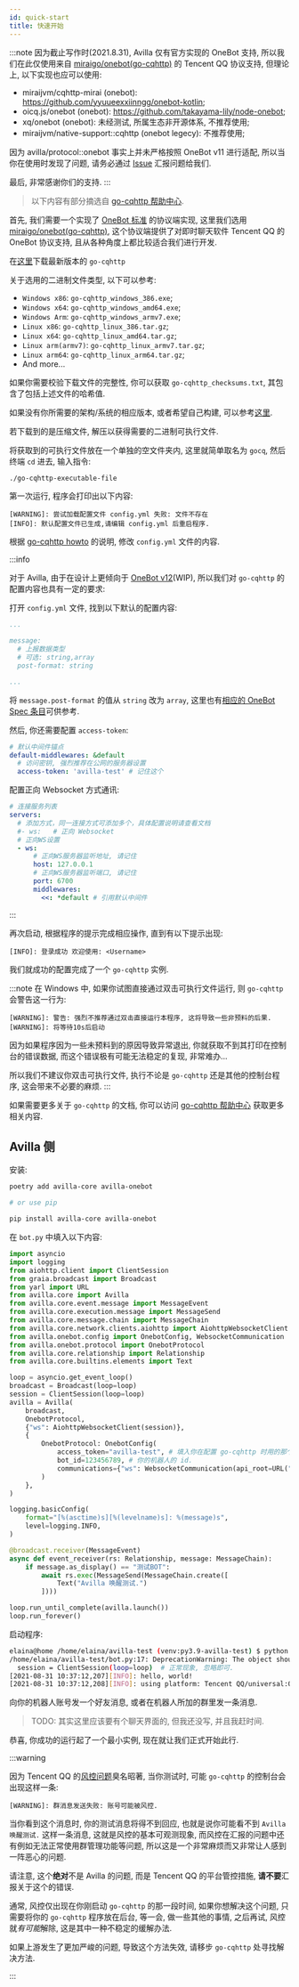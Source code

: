 ```yaml
---
id: quick-start
title: 快速开始
---
```


:::note
因为截止写作时(2021.8.31), Avilla 仅有官方实现的 OneBot 支持,
所以我们在此仅使用来自 [miraigo/onebot(go-cqhttp)](https://github.com/Mrs4s/go-cqhttp) 的 Tencent QQ 协议支持,
但理论上, 以下实现也应可以使用:

 - miraijvm/cqhttp-mirai (onebot): https://github.com/yyuueexxiinngg/onebot-kotlin;
 - oicq.js/onebot (onebot): https://github.com/takayama-lily/node-onebot;
 - xq/onebot (onebot): 未经测试, 所属生态非开源体系, 不推荐使用;
 - miraijvm/native-support::cqhttp (onebot legecy): 不推荐使用;

因为 avilla/protocol::onebot 事实上并未严格按照 OneBot v11 进行适配,
所以当你在使用时发现了问题, 请务必通过 [Issue](https://github.com/GraiaProject/Avilla/issues)
汇报问题给我们.

最后, 非常感谢你们的支持.
:::

> 以下内容有部分摘选自 [go-cqhttp 帮助中心](https://docs.go-cqhttp.org/).

首先, 我们需要一个实现了 [OneBot 标准](https://github.com/botuniverse/onebot) 的协议端实现,
这里我们选用 [miraigo/onebot(go-cqhttp)](https://github.com/Mrs4s/go-cqhttp),
这个协议端提供了对即时聊天软件 Tencent QQ 的 OneBot 协议支持,
且从各种角度上都比较适合我们进行开发.

在[这里](https://github.com/Mrs4s/go-cqhttp/releases)下载最新版本的 `go-cqhttp`

关于选用的二进制文件类型, 以下可以参考:

 - `Windows x86`: `go-cqhttp_windows_386.exe`;
 - `Windows x64`: `go-cqhttp_windows_amd64.exe`;
 - `Windows Arm`: `go-cqhttp_windows_armv7.exe`;
 - `Linux x86`: `go-cqhttp_linux_386.tar.gz`;
 - `Linux x64`: `go-cqhttp_linux_amd64.tar.gz`;
 - `Linux arm(armv7)`: `go-cqhttp_linux_armv7.tar.gz`;
 - `Linux arm64`: `go-cqhttp_linux_arm64.tar.gz`;
 - And more...

如果你需要校验下载文件的完整性, 你可以获取 `go-cqhttp_checksums.txt`, 其包含了包括上述文件的哈希值.

如果没有你所需要的架构/系统的相应版本, 或者希望自己构建, 可以参考[这里](https://docs.go-cqhttp.org/guide/quick_start.html#%E5%A6%82%E4%BD%95%E8%87%AA%E5%B7%B1%E6%9E%84%E5%BB%BA).

若下载到的是压缩文件, 解压以获得需要的二进制可执行文件.

将获取到的可执行文件放在一个单独的空文件夹内, 这里就简单取名为 `gocq`, 然后终端 `cd` 进去, 输入指令:

```bash
./go-cqhttp-executable-file
```

第一次运行, 程序会打印出以下内容:

```log
[WARNING]: 尝试加载配置文件 config.yml 失败: 文件不存在
[INFO]: 默认配置文件已生成,请编辑 config.yml 后重启程序.
```

根据 [go-cqhttp howto](https://github.com/Mrs4s/go-cqhttp/blob/master/docs/config.md) 的说明,
修改 `config.yml` 文件的内容.

:::info

对于 Avilla, 由于在设计上更倾向于 [OneBot v12](https://github.com/botuniverse/onebot/pull/108)(WIP),
所以我们对 `go-cqhttp` 的配置内容也具有一定的要求:

打开 `config.yml` 文件, 找到以下默认的配置内容:

```yaml
...

message:
  # 上报数据类型
  # 可选: string,array
  post-format: string

...
```

将 `message.post-format` 的值从 `string` 改为 `array`,
这里也有[相应的 OneBot Spec 条目](https://github.com/botuniverse/onebot/blob/master/v11/specs/message/array.md)可供参考.

然后, 你还需要配置 `access-token`:

```yaml
# 默认中间件锚点
default-middlewares: &default
  # 访问密钥, 强烈推荐在公网的服务器设置
  access-token: 'avilla-test' # 记住这个
```

配置正向 Websocket 方式通讯:

```yaml
# 连接服务列表
servers:
  # 添加方式，同一连接方式可添加多个，具体配置说明请查看文档
  #- ws:   # 正向 Websocket
  # 正向WS设置
  - ws:
      # 正向WS服务器监听地址, 请记住
      host: 127.0.0.1
      # 正向WS服务器监听端口, 请记住
      port: 6700
      middlewares:
        <<: *default # 引用默认中间件
```

:::

再次启动, 根据程序的提示完成相应操作, 直到有以下提示出现:

```log
[INFO]: 登录成功 欢迎使用: <Username>
```

我们就成功的配置完成了一个 `go-cqhttp` 实例.

:::note
在 Windows 中, 如果你试图直接通过双击可执行文件运行, 则 `go-cqhttp` 会警告这一行为:

```log
[WARNING]: 警告: 强烈不推荐通过双击直接运行本程序, 这将导致一些非预料的后果.
[WARNING]: 将等待10s后启动
```

因为如果程序因为一些未预料到的原因导致异常退出, 你就获取不到其打印在控制台的错误数据,
而这个错误极有可能无法稳定的复现, 非常难办...

所以我们不建议你双击可执行文件, 执行不论是 `go-cqhttp` 还是其他的控制台程序,
这会带来不必要的麻烦.
:::

如果需要更多关于 `go-cqhttp` 的文档, 你可以访问 [go-cqhttp 帮助中心](https://docs.go-cqhttp.org/) 获取更多相关内容.


## Avilla 侧

安装:

```bash
poetry add avilla-core avilla-onebot

# or use pip

pip install avilla-core avilla-onebot
```

在 `bot.py` 中填入以下内容:

```python
import asyncio
import logging
from aiohttp.client import ClientSession
from graia.broadcast import Broadcast
from yarl import URL
from avilla.core import Avilla
from avilla.core.event.message import MessageEvent
from avilla.core.execution.message import MessageSend
from avilla.core.message.chain import MessageChain
from avilla.core.network.clients.aiohttp import AiohttpWebsocketClient
from avilla.onebot.config import OnebotConfig, WebsocketCommunication
from avilla.onebot.protocol import OnebotProtocol
from avilla.core.relationship import Relationship
from avilla.core.builtins.elements import Text

loop = asyncio.get_event_loop()
broadcast = Broadcast(loop=loop)
session = ClientSession(loop=loop)
avilla = Avilla(
    broadcast,
    OnebotProtocol,
    {"ws": AiohttpWebsocketClient(session)},
    {
        OnebotProtocol: OnebotConfig(
            access_token="avilla-test", # 填入你在配置 go-cqhttp 时用的那个
            bot_id=123456789, # 你的机器人的 id.
            communications={"ws": WebsocketCommunication(api_root=URL("ws://127.0.0.1:6700/"))}, # 配置为你在配置 go-cqhttp 时用的那个
        )
    },
)

logging.basicConfig(
    format="[%(asctime)s][%(levelname)s]: %(message)s",
    level=logging.INFO,
)

@broadcast.receiver(MessageEvent)
async def event_receiver(rs: Relationship, message: MessageChain):
    if message.as_display() == "测试BOT":
        await rs.exec(MessageSend(MessageChain.create([
            Text("Avilla 唤醒测试.")
        ])))

loop.run_until_complete(avilla.launch())
loop.run_forever()
```

启动程序:

```bash
elaina@home /home/elaina/avilla-test (venv:py3.9-avilla-test) $ python bot.py
/home/elaina/avilla-test/bot.py:17: DeprecationWarning: The object should be created within an async function
  session = ClientSession(loop=loop)  # 正常现象, 忽略即可.
[2021-08-31 10:37:12,207][INFO]: hello, world!
[2021-08-31 10:37:12,208][INFO]: using platform: Tencent QQ/universal:OneBot@v11
```

向你的机器人账号发一个好友消息, 或者在机器人所加的群里发一条消息.

> TODO: 其实这里应该要有个聊天界面的, 但我还没写, 并且我赶时间.

恭喜, 你成功的运行起了一个最小实例, 现在就让我们正式开始此行.

:::warning

因为 Tencent QQ 的[风控问题](https://github.com/Mrs4s/go-cqhttp/issues/515)臭名昭著, 当你测试时,
可能 `go-cqhttp` 的控制台会出现这样一条:

```log
[WARNING]: 群消息发送失败: 账号可能被风控.
```

当你看到这个消息时, 你的测试消息将得不到回应, 也就是说你可能看不到 `Avilla 唤醒测试.` 这样一条消息,
这就是风控的基本可观测现象, 而风控在汇报的问题中还有例如无法正常使用群管理功能等问题,
所以这是一个非常麻烦而又非常让人感到一阵恶心的问题.

请注意, 这个**绝对**不是 Avilla 的问题, 而是 Tencent QQ 的平台管控措施, **请不要**汇报关于这个的错误.

通常, 风控仅出现在你刚启动 `go-cqhttp` 的那一段时间, 如果你想解决这个问题,
只需要将你的 `go-cqhttp` 程序放在后台, 等一会, 做一些其他的事情,
之后再试, 风控就*有可能*解除, 这是其中一种不稳定的缓解办法.

如果上游发生了更加严峻的问题, 导致这个方法失效, 请移步 `go-cqhttp` 处寻找解决方法.

:::

